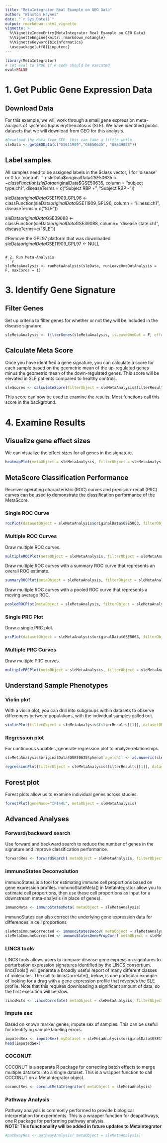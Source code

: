 ```yaml
---
title: "MetaIntegrator Real Example on GEO Data"
author: "Winston Haynes"
date: "`r Sys.Date()`"
output: rmarkdown::html_vignette
vignette: >
  %\VignetteIndexEntry{MetaIntegrator Real Example on GEO Data}
  %\VignetteEngine{knitr::rmarkdown_notangle}
  %\VignetteKeyword{bioinformatics}
  \usepackage[utf8]{inputenc}
---
```


```r
library(MetaIntegrator) 
# set eval to TRUE if R code should be executed
eval=FALSE
```

# 1. Get Public Gene Expression Data
## Download Data
For this example, we will work through a small gene expression meta-analysis of systemic lupus erythematosus (SLE). We have identified public datasets that we will download from GEO for this analysis.
```r
#Download the data from GEO, this can take a little while
sleData <- getGEOData(c("GSE11909","GSE50635", "GSE39088"))
```


## Label samples
All samples need to be assigned labels in the $class vector, 1 for 'disease' or 0 for 'control'. 
```r
sleData$originalData$GSE50635 <- classFunction(sleData$originalData$GSE50635, column = "subject type:ch1", 
                                              diseaseTerms = c("Subject RBP +", "Subject RBP -"))

sleData$originalData$GSE11909_GPL96 <- classFunction(sleData$originalData$GSE11909_GPL96, column = "Illness:ch1", 
                                              diseaseTerms = c("SLE"))

sleData$originalData$GSE39088 <- classFunction(sleData$originalData$GSE39088, column= "disease state:ch1", 
                                               diseaseTerms=c("SLE"))

#Remove the GPL97 platform that was downloaded
sleData$originalData$GSE11909_GPL97 <- NULL
```

# 2. Run Meta-Analysis
```r
sleMetaAnalysis <- runMetaAnalysis(sleData, runLeaveOneOutAnalysis = F, maxCores = 1)
```


# 3. Identify Gene Signature
## Filter Genes
Set up criteria to filter genes for whether or not they will be included in the disease signature. 
```r
sleMetaAnalysis <- filterGenes(sleMetaAnalysis, isLeaveOneOut = F, effectSizeThresh = 1, FDRThresh = 0.05)
```

## Calculate Meta Score
Once you have identified a gene signature, you can calculate a score for each sample based on the geometric mean of the up-regulated genes minus the geometric mean of the down-regulated genes. This score will be elevated in SLE patients compared to healthy controls.  
```r
sleScores <- calculateScore(filterObject = sleMetaAnalysis$filterResults[[1]], datasetObject = sleMetaAnalysis$originalData[[1]])
```
This score can now be used to examine the results. Most functions call this score in the background.

# 4. Examine Results

## Visualize gene effect sizes
We can visualize the effect sizes for all genes in the signature.
```r
heatmapPlot(metaObject = sleMetaAnalysis, filterObject = sleMetaAnalysis$filterResults[[1]])
```

## MetaScore Classification Performance
Receiver operating characteristic (ROC) curves and precision-recall (PRC) curves can be used to demonstrate the classification performance of the MetaScore.  

### Single ROC Curve

```r
rocPlot(datasetObject = sleMetaAnalysis$originalData$GSE5063, filterObject = sleMetaAnalysis$filterResults[[1]])
```

### Multiple ROC Curves
Draw multiple ROC curves.
```r
multipleROCPlot(metaObject = sleMetaAnalysis, filterObject = sleMetaAnalysis$filterResults[[1]])
```

Draw multiple ROC curves with a summary ROC curve that represents an overall ROC estimate. 
```r
summaryROCPlot(metaObject = sleMetaAnalysis, filterObject = sleMetaAnalysis$filterResults[[1]], bootstrapReps = 100)
```

Draw multiple ROC curves with a pooled ROC curve that represents a moving average ROC.
```r
pooledROCPlot(metaObject = sleMetaAnalysis, filterObject = sleMetaAnalysis$filterResults[[1]])
```

### Single PRC Plot
Draw a single PRC plot.
```r
prcPlot(datasetObject = sleMetaAnalysis$originalData$GSE5063, filterObject = sleMetaAnalysis$filterResults[[1]])
```

### Multiple PRC Curves
Draw multiple PRC curves.
```r
multiplePRCPlot(metaObject = sleMetaAnalysis, filterObject = sleMetaAnalysis$filterResults[[1]])
```

## Understand Sample Phenotypes
### Violin plot
With a violin plot, you can drill into subgroups within datasets to observe differences between populations, with the individual samples called out. 
```r
violinPlot(filterObject = sleMetaAnalysis$filterResults[[1]], datasetObject = sleMetaAnalysis$originalData$GSE50635, labelColumn = "subject type:ch1")
```

### Regression plot
For continuous variables, generate regression plot to analyze relationships. 

```r
sleMetaAnalysis$originalData$GSE50635$pheno$`age:ch1` <- as.numeric(sleMetaAnalysis$originalData$GSE50635$pheno$`age:ch1`) 

regressionPlot(filterObject = sleMetaAnalysis$filterResults[[1]], datasetObject = sleMetaAnalysis$originalData$GSE50635, continuousVariableColumn = "age:ch1", formattedVariableName = "Age")
```

## Forest plot
Forest plots allow us to examine individual genes across studies.
```r
forestPlot(geneName="IFI44L", metaObject = sleMetaAnalysis)
```

## Advanced Analyses

### Forward/backward search
Use forward and backward search to reduce the number of genes in the signature and improve classification performance.
```r
forwardRes <- forwardSearch( metaObject = sleMetaAnalysis, filterObject = sleMetaAnalysis$filterResults[[1]])
```

### immunoStates Deconvolution
immunoStates is a tool for estimating immune cell proportions based on gene expression profiles. immunoStateMeta() in MetaIntegrator allow you to estimate cell proportions, then use these cell proportions as input for a downstream meta-analysis (in place of genes).
```r
immunoMeta <- immunoStatesMeta( metaObject = sleMetaAnalysis)
```

immunoStates can also correct the underlying gene expression data for differences in cell proportions
```r
sleMetaImmuneCorrected <- immunoStatesDecov( metaObject = sleMetaAnalysis)
sleMetaImmuneCorrected <- immunoStatesGenePropCorr( metaObject = sleMetaImmuneCorrected)
```

### LINCS tools
LINCS tools allows users to compare disease gene expression signatures to perturbation expression signatures identified by the LINCS consortium. lincsTools() will generate a broadly useful report of many different classes of molecules. The call to lincsCorrelate(), below, is one particular example of looking for a drug with a gene expression profile that reverses the SLE profile. Note that this requires downloading a significant amount of data, so the first execution will be slow. 
```r
lincsHits <- lincsCorrelate( metaObject = sleMetaAnalysis, filterObject = sleMetaAnalysis$filterResults[[1]], dataset = "CP", direction = "reverse")
```

### Impute sex
Based on known marker genes, impute sex of samples. This can be useful for identifying sample labeling errors.
```r
imputedSex <- imputeSex( myDataset = sleMetaAnalysis$originalData$GSE11909_GPL96)
head(imputedSex)
```

### COCONUT
COCONUT is a separate R package for correcting batch effects to merge multiple datasets into a single dataset. This is a wrapper function to call COCONUT on a MetaIntegrator object. 
```r
coconutRes <- coconutMetaIntegrator( metaObject = sleMetaAnalysis)
```

### Pathway Analysis
Pathway analysis is commonly performed to provide biological interpretation for experiments. This is a wrapper function for deapathways, one R package for performing pathway analysis.  
**NOTE: This functionality will be added in future updates to MetaIntegrator**
```r
#pathwayRes <- pathwayAnalysis( metaObject = sleMetaAnalysis)
```